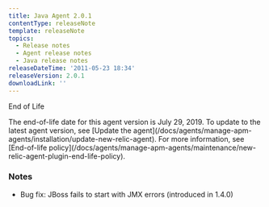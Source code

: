 ```yaml
---
title: Java Agent 2.0.1
contentType: releaseNote
template: releaseNote
topics:
  - Release notes
  - Agent release notes
  - Java release notes
releaseDateTime: '2011-05-23 18:34'
releaseVersion: 2.0.1
downloadLink: ''
---
```


End of Life

<Callout variant="important">
  The end-of-life date for this agent version is July 29, 2019. To update to the latest agent version, see [Update the agent](/docs/agents/manage-apm-agents/installation/update-new-relic-agent). For more information, see [End-of-life policy](/docs/agents/manage-apm-agents/maintenance/new-relic-agent-plugin-end-life-policy).
</Callout>

### Notes

* Bug fix: JBoss fails to start with JMX errors (introduced in 1.4.0)
